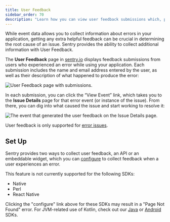 ```yaml
---
title: User Feedback
sidebar_order: 70
description: "Learn how you can view user feedback submissions which, paired with the original event, give you additional insight into issues."
---
```


While event data allows you to collect information about errors in your application, getting any extra helpful feedback can be crucial in determining the root cause of an issue. Sentry provides the ability to collect additional information with User Feedback.

The **User Feedback** page in [sentry.io](https://sentry.io) displays feedback submissions from users who experienced an error while using your application. Each submission includes the name and email address entered by the user, as well as their description of what happened to produce the error:

![User Feedback page with submissions.](user-feedback.png)

In each submission, you can click the “View Event” link, which takes you to the **Issue Details** page for that error event (or instance of the issue). From there, you can dig into what caused the issue and start working to resolve it:

![The event that generated the user feedback on the Issue Details page.](user-feedback-event.png)

<Note>

User feedback is only supported for [error issues](/product/issues/#error-issues).

</Note>

## Set Up

Sentry provides two ways to collect user feedback, an API or an embeddable widget, which you can [configure](/platform-redirect/?next=/enriching-events/user-feedback/) to collect feedback when a user experiences an error.

This feature is not currently supported for the following SDKs:

- Native
- Perl
- React Native

Clicking the "configure" link above for these SDKs may result in a "Page Not Found" error. For JVM-related use of Kotlin, check out our [Java](/platforms/java/enriching-events/user-feedback/) or [Android](/platforms/android/enriching-events/user-feedback/) SDKs.
